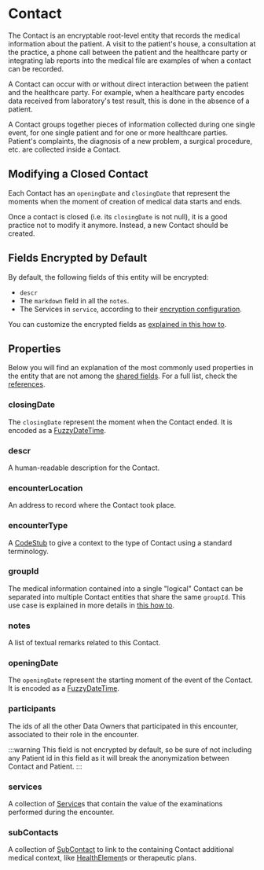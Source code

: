 # Contact

The Contact is an encryptable root-level entity that records the medical information about the patient. A visit to the patient's house, a
consultation at the practice, a phone call between the patient and the healthcare party or integrating lab reports into 
the medical file are examples of when a contact can be recorded.

A Contact can occur with or without direct interaction between the patient and the healthcare party. For example, when a
healthcare party encodes data received from laboratory's test result, this is done in the absence of a patient.

A Contact groups together pieces of information collected during one single event, for one single patient and for one or
more healthcare parties. Patient's complaints, the diagnosis of a new problem, a surgical procedure, etc. are collected 
inside a Contact.

## Modifying a Closed Contact
Each Contact has an `openingDate` and `closingDate` that represent the moments when the moment of creation of medical 
data starts and ends. 

Once a contact is closed (i.e. its `closingDate` is not null), it is a good practice not to modify it anymore. Instead,
a new Contact should be created.

## Fields Encrypted by Default
By default, the following fields of this entity will be encrypted:
- `descr`
- The `markdown` field in all the `notes`.
- The Services in `service`, according to their [encryption configuration](nsdk/how-to/initialize-the-sdk/configure-what-to-encrypt#contact-service-and-service-content-encryption).

You can customize the encrypted fields as [explained in this how to](/nsdk/how-to/initialize-the-sdk/configure-what-to-encrypt).

## Properties

Below you will find an explanation of the most commonly used properties in the entity that are not among the
[shared fields](/nsdk/explanations/data-model/#shared-fields). For a full list, check the [references](TODO).

### closingDate
The `closingDate` represent the moment when the Contact ended. 
It is encoded as a [FuzzyDateTime](/nsdk/explanations/data-model/#fuzzydatetime).

### descr
A human-readable description for the Contact.

### encounterLocation
An address to record where the Contact took place.

### encounterType
A [CodeStub](/nsdk/explanations/data-model/codestub) to give a context to the type of Contact using a standard terminology.

### groupId
The medical information contained into a single "logical" Contact can be separated into multiple Contact entities that
share the same `groupId`. This use case is explained in more details in [this how to](/nsdk/how-to/contact-group-id).

### notes
A list of textual remarks related to this Contact.

### openingDate
The `openingDate` represent the starting moment of the event of the Contact. 
It is encoded as a [FuzzyDateTime](/nsdk/explanations/data-model/#fuzzydatetime).

### participants
The ids of all the other Data Owners that participated in this encounter, associated to their role in the encounter. 

:::warning
This field is not encrypted by default, so be sure of not including any Patient id in this field as it will break the
anonymization between Contact and Patient.
:::

### services
A collection of [Service](/nsdk/explanations/data-model/service)s that contain the value of the examinations performed
during the encounter.

### subContacts
A collection of [SubContact](/nsdk/explanations/data-model/subcontact) to link to the containing Contact additional 
medical context, like [HealthElement](/nsdk/explanations/data-model/healthelement)s or therapeutic plans.